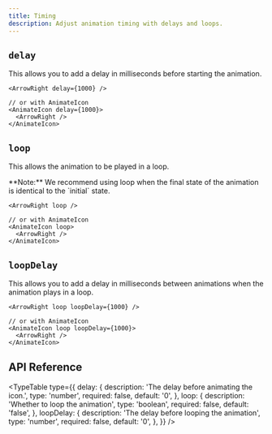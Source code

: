 ```yaml
---
title: Timing
description: Adjust animation timing with delays and loops.
---
```


## `delay`

This allows you to add a delay in milliseconds before starting the animation.

```tsx
<ArrowRight delay={1000} />

// or with AnimateIcon
<AnimateIcon delay={1000}>
  <ArrowRight />
</AnimateIcon>
```

## `loop`

This allows the animation to be played in a loop.

<Callout type="info">
  **Note:** We recommend using loop when the final state of the animation is
  identical to the `initial` state.
</Callout>

```tsx
<ArrowRight loop />

// or with AnimateIcon
<AnimateIcon loop>
  <ArrowRight />
</AnimateIcon>
```

## `loopDelay`

This allows you to add a delay in milliseconds between animations when the animation plays in a loop.

```tsx
<ArrowRight loop loopDelay={1000} />

// or with AnimateIcon
<AnimateIcon loop loopDelay={1000}>
  <ArrowRight />
</AnimateIcon>
```

## API Reference

<TypeTable
  type={{
    delay: {
      description: 'The delay before animating the icon.',
      type: 'number',
      required: false,
      default: '0',
    },
    loop: {
      description: 'Whether to loop the animation',
      type: 'boolean',
      required: false,
      default: 'false',
    },
    loopDelay: {
      description: 'The delay before looping the animation',
      type: 'number',
      required: false,
      default: '0',
    },
  }}
/>

